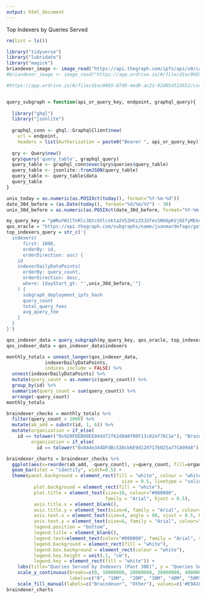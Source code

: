 ```yaml
---
output: html_document
---
```


Top Indexers by Queries Served

```r
rm(list = ls())

library("tidyverse")
library("lubridate")
library("magick")
briandexer_image <- image_read("https://api.thegraph.com/ipfs/api/v0/cat?arg=QmYmiEYF1rkNthNLdpi831SW97o2LGSeA7FfKGbhLgUTNQ")
#briandexer_image <- image_read("https://app.ardrive.io/#/file/d1ac0665-07d9-4ed8-ac21-92d05d513652/view")

#https://app.ardrive.io/#/file/d1ac0665-07d9-4ed8-ac21-92d05d513652/view


query_subgraph = function(api_or_query_key, endpoint, graphql_query){
  
  library("ghql")
  library("jsonlite")
  
  graphql_conn <- ghql::GraphqlClient$new(
    url = endpoint, 
    headers = list(Authorization = paste0("Bearer ", api_or_query_key)))
  
  qry <- Query$new()
  qry$query('query_table', graphql_query)
  query_table <- graphql_conn$exec(qry$queries$query_table)
  query_table <- jsonlite::fromJSON(query_table)
  query_table <- query_table$data
  query_table
}

```

```r
unix_today = as.numeric(as.POSIXct(today(), format="%Y-%m-%d"))
date_30d_before = (as.Date(today(), format="%d/%m/%Y") - 30)
unix_30d_before = as.numeric(as.POSIXct(date_30d_before, format="%Y-%m-%d"))

my_query_key = "pWRuYW1lTnRlc3QtcXVlcnkta2V5ZHVzZXJUTesSNU6pKVj6EfyMEkqfErYbirRmc2lnbmVyVE3rEjVOqSlY-hH8jBJKnxK2G4q0aGNoYWluX2lkGaSxaGNvbnRyYWN0VEgvWNNRPjhgNmcEBLNcs_LfZ6dQxQnqFbv8C1tHjhKNtXPDWEvMUYUrfuDUJTFT9JxA7ik7EzT15sBfazw6dbYo9kM6PS3AE86idfR8G7nKfnhMRhs"
qos_oracle = "https://api.thegraph.com/subgraphs/name/juanmardefago/gateway-qos-oracle"
top_indexers_query = str_c('{
  indexers(
      first: 1000, 
      orderBy: id, 
      orderDirection: asc) {
    id
    indexerDailyDataPoints(
      orderBy: query_count,
      orderDirection: desc,
      where: {dayStart_gt: "',unix_30d_before,'"}
    ) {
      subgraph_deployment_ipfs_hash
      query_count
      total_query_fees
      avg_query_fee
    }
  }
}')

qos_indexer_data = query_subgraph(my_query_key, qos_oracle, top_indexers_query)
qos_indexer_data = qos_indexer_data$indexers

monthly_totals = unnest_longer(qos_indexer_data,
              indexerDailyDataPoints,
              indices_include = FALSE) %>% 
  unnest(indexerDailyDataPoints) %>% 
  mutate(query_count = as.numeric(query_count)) %>% 
  group_by(id) %>% 
  summarise(query_count = sum(query_count)) %>% 
  arrange(-query_count)
monthly_totals
```

```r
braindexer_checks = monthly_totals %>% 
  filter(query_count > 1000) %>% 
  mutate(ab_add = substr(id, 1, 6)) %>% 
  mutate(organization = if_else(
    id == tolower("0x920FDEB00EE04dd72f62d8A8f80F13c82ef76C1e"), "Braindexer", "other"),
         organization = if_else(
           id == tolower("0x844e344DFdBc538cb6E9d120717b025a77CA9948"), "Braindexer", organization))

braindexer_charts = braindexer_checks %>% 
  ggplot(aes(x=reorder(ab_add, -query_count), y=query_count, fill=organization)) + 
  geom_bar(stat = "identity", width=0.5) +
  theme(panel.background = element_rect(fill = "white", colour = "white", 
                                          size = 0.5, linetype = "solid"),
          plot.background = element_rect(fill = "white"),
          plot.title = element_text(size=10, colour="#000000", 
                                    family = "Arial", hjust = 0.5),
          axis.title.x = element_blank(),
          axis.title.y = element_text(size=6, family = "Arial", colour="#000000"),
          axis.text.x = element_text(size=4, angle = 90, vjust = 0.5, hjust=1),
          axis.text.y = element_text(size=6, family = "Arial", colour="#000000"),
          legend.position = "bottom", 
          legend.title = element_blank(),
          legend.text=element_text(color="#000000", family = "Arial", size=6),
          legend.background = element_rect(fill = "white"),
          legend.box.background = element_rect(colour = "white"),
          legend.key.height = unit(.1, "cm"),
          legend.key = element_rect(fill = "white")) +
    labs(title="Queries Served by Indexers (Past 30D)", y = "Queries Served by Indexer (Past 30D)") +
    scale_y_continuous(breaks=c(0, 10000000, 20000000, 30000000, 40000000, 50000000), 
                       labels=c("0", "10M",  "20M", "30M", "40M", "50M")) +
    scale_fill_manual(labels=c("Braindexer", "Other"), values=c('#E9A1C9', '#00CED4')) 
braindexer_charts
```












